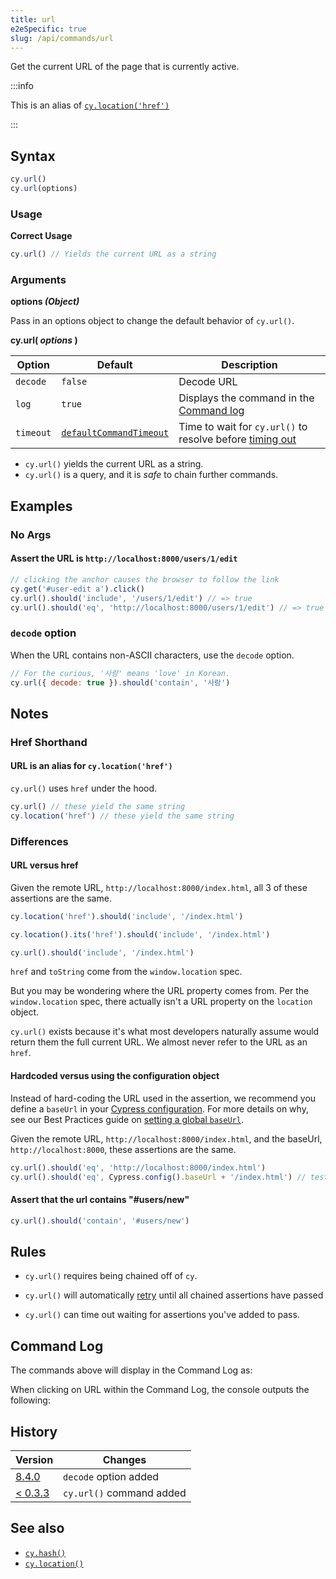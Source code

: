 ```yaml
---
title: url
e2eSpecific: true
slug: /api/commands/url
---
```


Get the current URL of the page that is currently active.

:::info

This is an alias of [`cy.location('href')`](/api/commands/location)

:::

## Syntax

```javascript
cy.url()
cy.url(options)
```

### Usage

<Icon name="check-circle" color="green" /> **Correct Usage**

```javascript
cy.url() // Yields the current URL as a string
```

### Arguments

<Icon name="angle-right" /> **options _(Object)_**

Pass in an options object to change the default behavior of `cy.url()`.

**cy.url( _options_ )**

| Option    | Default                                                           | Description                                                                         |
| --------- | ----------------------------------------------------------------- | ----------------------------------------------------------------------------------- |
| `decode`  | `false`                                                           | Decode URL                                                                          |
| `log`     | `true`                                                            | Displays the command in the [Command log](/app/core-concepts/open-mode#Command-Log) |
| `timeout` | [`defaultCommandTimeout`](/app/references/configuration#Timeouts) | Time to wait for `cy.url()` to resolve before [timing out](#Timeouts)               |

<HeaderYields/>

- `cy.url()` yields the current URL as a string.
- `cy.url()` is a query, and it is _safe_ to chain further commands.

## Examples

### No Args

#### Assert the URL is `http://localhost:8000/users/1/edit`

```javascript
// clicking the anchor causes the browser to follow the link
cy.get('#user-edit a').click()
cy.url().should('include', '/users/1/edit') // => true
cy.url().should('eq', 'http://localhost:8000/users/1/edit') // => true
```

### `decode` option

When the URL contains non-ASCII characters, use the `decode` option.

```javascript
// For the curious, '사랑' means 'love' in Korean.
cy.url({ decode: true }).should('contain', '사랑')
```

## Notes

### Href Shorthand

#### URL is an alias for `cy.location('href')`

`cy.url()` uses `href` under the hood.

```javascript
cy.url() // these yield the same string
cy.location('href') // these yield the same string
```

### Differences

#### URL versus href

Given the remote URL, `http://localhost:8000/index.html`, all 3 of these
assertions are the same.

```javascript
cy.location('href').should('include', '/index.html')

cy.location().its('href').should('include', '/index.html')

cy.url().should('include', '/index.html')
```

`href` and `toString` come from the `window.location` spec.

But you may be wondering where the URL property comes from. Per the
`window.location` spec, there actually isn't a URL property on the `location`
object.

`cy.url()` exists because it's what most developers naturally assume would
return them the full current URL. We almost never refer to the URL as an `href`.

#### Hardcoded versus using the configuration object

Instead of hard-coding the URL used in the assertion, we recommend you define a
`baseUrl` in your [Cypress configuration](/app/references/configuration). For
more details on why, see our Best Practices guide on
[setting a global `baseUrl`](/app/core-concepts/best-practices#Setting-a-Global-baseUrl).

Given the remote URL, `http://localhost:8000/index.html`, and the baseUrl,
`http://localhost:8000`, these assertions are the same.

```javascript
cy.url().should('eq', 'http://localhost:8000/index.html')
cy.url().should('eq', Cypress.config().baseUrl + '/index.html') // tests won't fail in case the port changes
```

#### Assert that the url contains "#users/new"

```javascript
cy.url().should('contain', '#users/new')
```

## Rules

<HeaderRequirements/>

- `cy.url()` requires being chained off of `cy`.

<HeaderAssertions/>

- `cy.url()` will automatically [retry](/app/core-concepts/retry-ability)
  until all chained assertions have passed

<HeaderTimeouts/>

- `cy.url()` can time out waiting for assertions you've added to pass.

## Command Log

The commands above will display in the Command Log as:

<DocsImage
  src="/img/api/url/test-url-of-website-or-web-application.png"
  alt="Command Log url"
/>

When clicking on URL within the Command Log, the console outputs the following:

<DocsImage
  src="/img/api/url/console-log-of-browser-url-string.png"
  alt="Console Log url"
/>

## History

| Version                                    | Changes                  |
| ------------------------------------------ | ------------------------ |
| [8.4.0](/app/references/changelog#8-4-0)   | `decode` option added    |
| [< 0.3.3](/app/references/changelog#0-3-3) | `cy.url()` command added |

## See also

- [`cy.hash()`](/api/commands/hash)
- [`cy.location()`](/api/commands/location)
